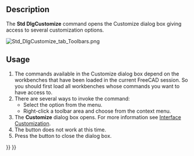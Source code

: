 <languages/>
<translate>

<!--T:13-->
{{Docnav
|[[Std_DlgParameter|DlgParameter]]
|
|[[Std_Tools_Menu|Std Tools Menu]]
|IconL=Std_DlgParameter.svg
|IconR=
|IconC=Freecad.svg
}}

<!--T:1-->
{{GuiCommand
|Name=Std DlgCustomize
|MenuLocation=Tools → Customize…
|Workbenches=All
|SeeAlso=[[Interface_Customization|Interface Customization]]
}}

==Description== <!--T:10-->

<!--T:2-->
The '''Std DlgCustomize''' command opens the Customize dialog box giving access to several customization options.

</translate>
[[Image:Std_DlgCustomize_tab_Toolbars.png]]
<translate>

<!--T:14-->
{{Caption|The Customize dialog box}}

==Usage== <!--T:11-->

<!--T:3-->
# The commands available in the Customize dialog box depend on the workbenches that have been loaded in the current FreeCAD session. So you should first load all workbenches whose commands you want to have access to.
# There are several ways to invoke the command:
#* Select the {{MenuCommand|Tools → [[Image:Std_DlgCustomize.svg|16px]] Customize…}} option from the menu.
#* Right-click a toolbar area and choose {{MenuCommand|[[Image:Std_DlgCustomize.svg|16px]] Customize…}} from the context menu.
# The '''Customize''' dialog box opens. For more information see [[Interface_Customization#Options|Interface Customization]].
# The {{Button|Help}} button does not work at this time.
# Press the {{Button|Close}} button to close the dialog box.


<!--T:15-->
{{Docnav
|[[Std_DlgParameter|DlgParameter]]
|
|[[Std_Tools_Menu|Std Tools Menu]]
|IconL=Std_DlgParameter.svg
|IconR=
|IconC=Freecad.svg
}}

</translate>
{{Std_Base_navi{{#translation:}}}}
{{Userdocnavi{{#translation:}}}}